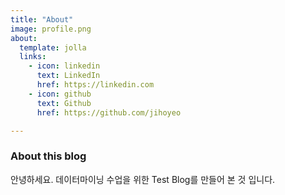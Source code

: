 ```yaml
---
title: "About"
image: profile.png
about:
  template: jolla
  links:
    - icon: linkedin
      text: LinkedIn
      href: https://linkedin.com
    - icon: github
      text: Github
      href: https://github.com/jihoyeo

---
```


### About this blog

안녕하세요. 데이터마이닝 수업을 위한 Test Blog를 만들어 본 것 입니다.
